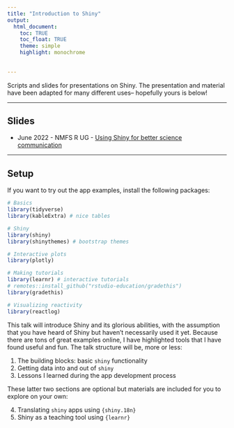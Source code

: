 ```yaml
---
title: "Introduction to Shiny"
output: 
  html_document:
    toc: TRUE
    toc_float: TRUE
    theme: simple
    highlight: monochrome
    
  
---
```


Scripts and slides for presentations on Shiny. The presentation and material have been adapted for many different uses-- hopefully yours is below!

--- 

## Slides

* June 2022 - NMFS R UG - [Using Shiny for better science communication](presentations/shiny-slides-nmfsrug.Rmd)

---
## Setup

If you want to try out the app examples, install the following packages:

```r
# Basics
library(tidyverse)
library(kableExtra) # nice tables

# Shiny
library(shiny)
library(shinythemes) # bootstrap themes

# Interactive plots
library(plotly) 

# Making tutorials
library(learnr) # interactive tutorials
# remotes::install_github("rstudio-education/gradethis")
library(gradethis)

# Visualizing reactivity
library(reactlog)
```

This talk will introduce Shiny and its glorious abilities, with the assumption that you have heard of Shiny but haven't necessarily used it yet. Because there are tons of great examples online, I have highlighted tools that I have found useful and fun. The talk structure will be, more or less:

1. The building blocks: basic `shiny` functionality
2. Getting data into and out of `shiny`
3. Lessons I learned during the app development process

These latter two sections are optional but materials are included for you to explore on your own:

4. Translating `shiny` apps using `{shiny.18n}`
5. Shiny as a teaching tool using `{learnr}` 